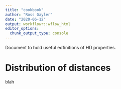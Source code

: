 ```yaml
---
title: "cookbook"
author: "Ross Gayler"
date: "2020-06-12"
output: workflowr::wflow_html
editor_options:
  chunk_output_type: console
---
```


Document to hold useful edfinitions of HD properties.



# Distribution of distances

blah

